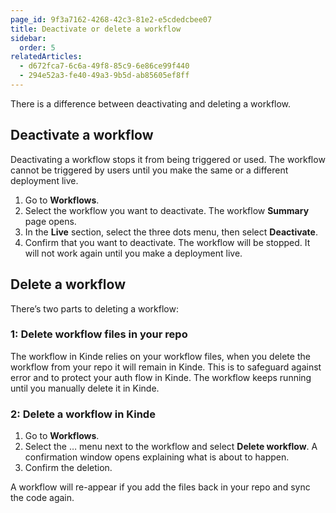```yaml
---
page_id: 9f3a7162-4268-42c3-81e2-e5cdedcbee07
title: Deactivate or delete a workflow
sidebar:
  order: 5
relatedArticles:
  - d672fca7-6c6a-49f8-85c9-6e86ce99f440
  - 294e52a3-fe40-49a3-9b5d-ab85605ef8ff
---
```


There is a difference between deactivating and deleting a workflow. 

## Deactivate a workflow

Deactivating a workflow stops it from being triggered or used. The workflow cannot be triggered by users until you make the same or a different deployment live.

1. Go to **Workflows**.
2. Select the workflow you want to deactivate. The workflow **Summary** page opens.
3. In the **Live** section, select the three dots menu, then select **Deactivate**. 
4. Confirm that you want to deactivate. The workflow will be stopped. It will not work again until you make a deployment live.

## Delete a workflow

There’s two parts to deleting a workflow:

### 1: Delete workflow files in your repo

The workflow in Kinde relies on your workflow files, when you delete the workflow from your repo it will remain in Kinde. This is to safeguard against error and to protect your auth flow in Kinde. The workflow keeps running until you manually delete it in Kinde.

### 2: Delete a workflow in Kinde

1. Go to **Workflows**.
2. Select the … menu next to the workflow and select **Delete workflow**. A confirmation window opens explaining what is about to happen.
3. Confirm the deletion.

<Aside>

A workflow will re-appear if you add the files back in your repo and sync the code again.

</Aside>
